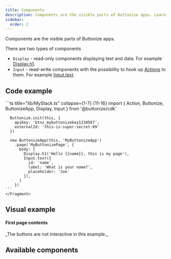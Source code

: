 ```yaml
---
title: Components
description: Components are the visible parts of Buttonize apps. Learn more how Buttonize Components work.
sidebar:
  order: 2
---
```



<FrameworkSelect />

Components are the visible parts of Buttonize apps.

There are two types of components

- `Display` - read-only components displaying text and data. For example [Display.h1](/components/displayh1/).
- `Input` - read-write components with the possibility to hook up [Actions](/core-concepts/actions/) to them. For example [Input.text](/components/input-text/).

## Code example

<FrameworkContent>
  <Fragment slot="cdk">
    ```ts title="lib/MyStack.ts" collapse={1-7} {11-16}
    import { Action, Buttonize, ButtonizeApp, Display, Input } from '@buttonize/cdk'

      Buttonize.init(this, {
        apiKey: 'btnz_mybuttonizekey1234567',
        externalId: 'this-is-super-secret-99'
      })

      new ButtonizeApp(this, 'MyButtonizeApp')
        .page('MyButtonizePage', {
          body: [
            Display.h1('Hello {{name}}, this is my page'),
            Input.text({
              id: 'name',
              label: 'What is your name?',
              placeholder: 'Joe'
            }),
          ]
        })
    ```
    </Fragment>

</FrameworkContent>

## Visual example

#### First page contents

<span class="block py-2 text-sm text-gray-500">
	_The buttons are not interactive in this example._
</span>
<ComponentDemo
	height={200}
	components={[
		{
			typeName: 'display.h1',
			props: {
				label: 'Hello {{name}}, this is my page'
			}
		},
		{
			typeName: 'input.text',
			props: {
				id: 'name',
				label: 'What is your name?',
				placeholder: 'Joe'
			}
		}
	]}
/>

## Available components

<PagesList idPrefix="components/" />
